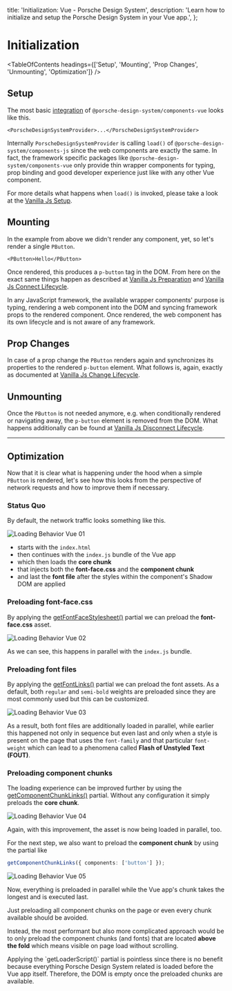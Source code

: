 
  title: 'Initialization: Vue - Porsche Design System',
  description: 'Learn how to initialize and setup the Porsche Design System in your Vue app.',
};

# Initialization

<TableOfContents headings={['Setup', 'Mounting', 'Prop Changes', 'Unmounting', 'Optimization']} />

## Setup

The most basic [integration](/developing/vue/getting-started#integration) of `@porsche-design-system/components-vue`
looks like this.

```tsx
<PorscheDesignSystemProvider>...</PorscheDesignSystemProvider>
```

Internally `PorscheDesignSystemProvider` is calling `load()` of `@porsche-design-system/components-js` since the web
components are exactly the same. In fact, the framework specific packages like `@porsche-design-system/components-vue`
only provide thin wrapper components for typing, prop binding and good developer experience just like with any other Vue
component.

For more details what happens when `load()` is invoked, please take a look at the
[Vanilla Js Setup](/must-know/initialization/vanilla-js#setup).

## Mounting

In the example from above we didn't render any component, yet, so let's render a single `PButton`.

```tsx
<PButton>Hello</PButton>
```

Once rendered, this produces a `p-button` tag in the DOM. From here on the exact same things happen as described at
[Vanilla Js Preparation](/must-know/initialization/vanilla-js#preparation) and
[Vanilla Js Connect Lifecycle](/must-know/initialization/vanilla-js#connect-lifecycle).

<Notification heading="Important" headingTag="h3" state="warning">
  In any JavaScript framework, the available wrapper components' purpose is typing, rendering a web component into the
  DOM and syncing framework props to the rendered component. Once rendered, the web component has its own lifecycle and
  is not aware of any framework.
</Notification>

## Prop Changes

In case of a prop change the `PButton` renders again and synchronizes its properties to the rendered `p-button` element.
What follows is, again, exactly as documented at
[Vanilla Js Change Lifecycle](/must-know/initialization/vanilla-js#change-lifecycle).

## Unmounting

Once the `PButton` is not needed anymore, e.g. when conditionally rendered or navigating away, the `p-button` element is
removed from the DOM. What happens additionally can be found at
[Vanilla Js Disconnect Lifecycle](/must-know/initialization/vanilla-js#disconnect-lifecycle).

---

## Optimization

Now that it is clear what is happening under the hood when a simple `PButton` is rendered, let's see how this looks from
the perspective of network requests and how to improve them if necessary.

### Status Quo

By default, the network traffic looks something like this.

![Loading Behavior Vue 01](assets/loading-behavior-vue-01.jpg)

- starts with the `index.html`
- then continues with the `index.js` bundle of the Vue app
- which then loads the **core chunk**
- that injects both the **font-face.css** and the **component chunk**
- and last the **font file** after the styles within the component's Shadow DOM are applied

### Preloading font-face.css

By applying the [getFontFaceStylesheet()](/partials/font-face-stylesheet/) partial we can preload the **font-face.css**
asset.

![Loading Behavior Vue 02](assets/loading-behavior-vue-02.jpg)

As we can see, this happens in parallel with the `index.js` bundle.

### Preloading font files

By applying the [getFontLinks()](/partials/font-links/) partial we can preload the font assets. As a default, both
`regular` and `semi-bold` weights are preloaded since they are most commonly used but this can be customized.

![Loading Behavior Vue 03](assets/loading-behavior-vue-03.jpg)

As a result, both font files are additionally loaded in parallel, while earlier this happened not only in sequence but
even last and only when a style is present on the page that uses the `font-family` and that particular `font-weight`
which can lead to a phenomena called **Flash of Unstyled Text (FOUT)**.

### Preloading component chunks

The loading experience can be improved further by using the [getComponentChunkLinks()](/partials/component-chunk-links/)
partial. Without any configuration it simply preloads the **core chunk**.

![Loading Behavior Vue 04](assets/loading-behavior-vue-04.jpg)

Again, with this improvement, the asset is now being loaded in parallel, too.

For the next step, we also want to preload the **component chunk** by using the partial like

```ts
getComponentChunkLinks({ components: ['button'] });
```

![Loading Behavior Vue 05](assets/loading-behavior-vue-05.jpg)

Now, everything is preloaded in parallel while the Vue app's chunk takes the longest and is executed last.

<Notification heading="Hint" headingTag="h4" state="warning">
  Just preloading all component chunks on the page or even every chunk available should be avoided.

Instead, the most performant but also more complicated approach would be to only preload the component chunks (and
fonts) that are located **above the fold** which means visible on page load without scrolling.

</Notification>

<Notification heading="Conclusion" headingTag="h4" state="warning">
  Applying the `getLoaderScript()` partial is pointless since there is no benefit because everything Porsche Design
  System related is loaded before the Vue app itself. Therefore, the DOM is empty once the preloaded chunks are
  available.
</Notification>
